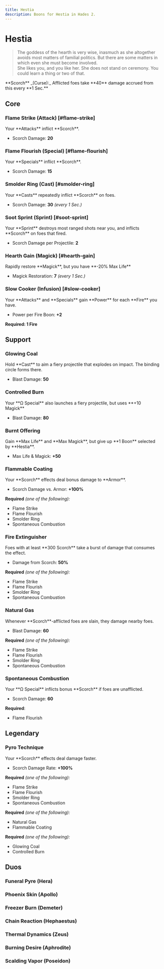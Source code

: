```yaml
---
title: Hestia
description: Boons for Hestia in Hades 2.
---
```




# Hestia

> The goddess of the hearth is very wise, inasmuch as she altogether avoids most matters of familial politics. But there are some matters in which even she must become involved.\
> She likes you, and you like her. She does not stand on ceremony. You could learn a thing or two of that.

<Boon className='mt-4'>
  **Scorch** _(Curse):_ Afflicted foes take **40** damage accrued from this
  every **1 Sec.**
</Boon>

## Core

### Flame Strike (Attack) [#flame-strike]

<Boon>
Your **Attacks** inflict **Scorch**.

- Scorch Damage: **20**

</Boon>

### Flame Flourish (Special) [#flame-flourish]

<Boon>
Your **Specials** inflict **Scorch**.

- Scorch Damage: **15**

</Boon>

### Smolder Ring (Cast) [#smolder-ring]

<Boon>
Your **Casts** repeatedly inflict **Scorch** on foes.

- Scorch Damage: **30** _(every 1 Sec.)_

</Boon>

### Soot Sprint (Sprint) [#soot-sprint]

<Boon>
Your **Sprint** destroys most ranged shots near you, and inflicts **Scorch** on foes that fired.

- Scorch Damage per Projectile: **2**

</Boon>

### Hearth Gain (Magick) [#hearth-gain]

<Boon>
Rapidly restore **Magick**, but you have **-20% Max Life**

- Magick Restoration: **7** _(every 1 Sec.)_

</Boon>

### Slow Cooker (Infusion) [#slow-cooker]

<Boon>
Your **Attacks** and **Specials** gain **Power** for each **Fire** you have.

- Power per Fire Boon: **+2**

</Boon>

**Required: 1 Fire**

## Support

### Glowing Coal

<Boon>
Hold **Cast** to aim a fiery projectile that explodes on impact. The binding circle forms there.

- Blast Damage: **50**

</Boon>

### Controlled Burn

<Boon>
Your **Ω Special** also launches a fiery projectile, but uses **+10 Magick**

- Blast Damage: **80**

</Boon>

### Burnt Offering

<Boon>
Gain **Max Life** and **Max Magick**, but give up **1 Boon** selected by **Hestia**.

- Max Life & Magick: **+50**

</Boon>

### Flammable Coating

<Boon>
Your **Scorch** effects deal bonus damage to **Armor**.

- Scorch Damage vs. Armor: **+100%**

</Boon>

**Required** _(one of the following):_

- Flame Strike
- Flame Flourish
- Smolder Ring
- Spontaneous Combustion

### Fire Extinguisher

<Boon>
Foes with at least **300 Scorch** take a burst of damage that consumes the effect.

- Damage from Scorch: **50%**

</Boon>

**Required** _(one of the following):_

- Flame Strike
- Flame Flourish
- Smolder Ring
- Spontaneous Combustion

### Natural Gas

<Boon>
Whenever **Scorch**-afflicted foes are slain, they damage nearby foes.

- Blast Damage: **60**

</Boon>

**Required** _(one of the following):_

- Flame Strike
- Flame Flourish
- Smolder Ring
- Spontaneous Combustion

### Spontaneous Combustion

<Boon>
Your **Ω Special** inflicts bonus **Scorch** if foes are unafflicted.

- Scorch Damage: **60**

</Boon>

**Required**:

- Flame Flourish

## <TextHighlight type="legendary">Legendary</TextHighlight>

### <TextHighlight type="legendary">Pyro Technique</TextHighlight>

<Boon>
Your **Scorch** effects deal damage faster.

- Scorch Damage Rate: **+100%**

</Boon>

**Required** _(one of the following):_

- Flame Strike
- Flame Flourish
- Smolder Ring
- Spontaneous Combustion

**Required** _(one of the following):_

- Natural Gas
- Flammable Coating

**Required** _(one of the following):_

- Glowing Coal
- Controlled Burn

## <TextHighlight type="duo">Duos</TextHighlight>

### <TextHighlight type="duo">Funeral Pyre</TextHighlight> (Hera)

<FuneralPyre />

### <TextHighlight type="duo">Phoenix Skin</TextHighlight> (Apollo)

<PhoenixSkin />

### <TextHighlight type="duo">Freezer Burn</TextHighlight> (Demeter)

<FreezerBurn />

### <TextHighlight type="duo">Chain Reaction</TextHighlight> (Hephaestus)

<ChainReaction />

### <TextHighlight type="duo">Thermal Dynamics</TextHighlight> (Zeus)

<ThermalDynamics />

### <TextHighlight type="duo">Burning Desire</TextHighlight> (Aphrodite)

<BurningDesire />

### <TextHighlight type="duo">Scalding Vapor</TextHighlight> (Poseidon)

<ScaldingVapor />

